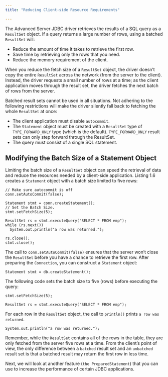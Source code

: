 ```yaml
---
title: "Reducing Client-side Resource Requirements"

---
```


<div id="reducing_client-side_resource_requirements" class="registered_link"></div>

The Advanced Server JDBC driver retrieves the results of a SQL query as a `ResultSet` object. If a query returns a large number of rows, using a batched `ResultSet` will:

-   Reduce the amount of time it takes to retrieve the first row.
-   Save time by retrieving only the rows that you need.
-   Reduce the memory requirement of the client.

When you reduce the fetch size of a `ResultSet` object, the driver doesn’t copy the entire `ResultSet` across the network (from the server to the client). Instead, the driver requests a small number of rows at a time; as the client application moves through the result set, the driver fetches the next batch of rows from the server.

Batched result sets cannot be used in all situations. Not adhering to the following restrictions will make the driver silently fall back to fetching the whole `ResultSet` at once:

-   The client application must disable `autocommit`.
-   The `Statement` object must be created with a `ResultSet` type of `TYPE_FORWARD_ONLY` type (which is the default). `TYPE_FORWARD_ONLY` result sets can only step forward through the ResultSet.
-   The query must consist of a single SQL statement.

## Modifying the Batch Size of a Statement Object

Limiting the batch size of a `ResultSet` object can speed the retrieval of data and reduce the resources needed by a client-side application. Listing 1.6 creates a `Statement` object with a batch size limited to five rows:

```text
// Make sure autocommit is off
conn.setAutoCommit(false);

Statement stmt = conn.createStatement();
// Set the Batch Size.
stmt.setFetchSize(5);

ResultSet rs = stmt.executeQuery("SELECT * FROM emp");
while (rs.next())
  System.out.println("a row was returned.");

rs.close();
stmt.close();
```

The call to `conn.setAutoCommit(false)` ensures that the server won’t close the `ResultSet` before you have a chance to retrieve the first row. After preparing the `Connection`, you can construct a `Statement` object:

```text
Statement stmt = db.createStatement();
```

The following code sets the batch size to five (rows) before executing the query:

```text
stmt.setFetchSize(5);

ResultSet rs = stmt.executeQuery("SELECT * FROM emp");
```

For each row in the `ResultSet` object, the call to `println()` prints `a row was returned`.

```text
System.out.println("a row was returned.");
```

Remember, while the `ResultSet` contains all of the rows in the table, they are only fetched from the server five rows at a time. From the client’s point of view, the only difference between a `batched` result set and an `unbatched` result set is that a batched result may return the first row in less time.

Next, we will look at another feature (`the PreparedStatement`) that you can use to increase the performance of certain JDBC applications.
